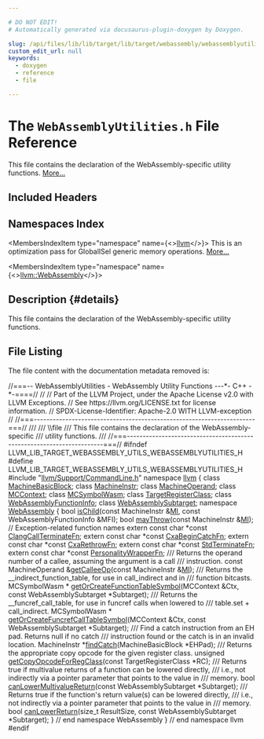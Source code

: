 ```yaml
---

# DO NOT EDIT!
# Automatically generated via docusaurus-plugin-doxygen by Doxygen.

slug: /api/files/lib/lib/target/lib/target/webassembly/webassemblyutilities-h
custom_edit_url: null
keywords:
  - doxygen
  - reference
  - file

---
```





# The `WebAssemblyUtilities.h` File Reference

<DoxygenPage pluginConfig={pluginConfig}>

This file contains the declaration of the WebAssembly-specific utility functions. <a href="#details">More...</a>

## Included Headers

<IncludesList>
<IncludesListItem
  filePath="llvm/Support/CommandLine.h"
  permalink="/docs/api/files/include/include/llvm/include/llvm/support/commandline-h"
  isLocal="true" />
</IncludesList>

## Namespaces Index

<MembersIndex>

<MembersIndexItem
  type="namespace"
  name={<><a href="/docs/api/namespaces/llvm">llvm</a></>}>
This is an optimization pass for GlobalISel generic memory operations. <a href="/docs/api/namespaces/llvm/#details">More...</a>
</MembersIndexItem>

<MembersIndexItem
  type="namespace"
  name={<><a href="/docs/api/namespaces/llvm/webassembly">llvm::WebAssembly</a></>}>
</MembersIndexItem>

</MembersIndex>

## Description {#details}

This file contains the declaration of the WebAssembly-specific utility functions.

## File Listing

The file content with the documentation metadata removed is:

<ProgramListing>

<Link id="l00001" /><CodeLine lineNumber="1"><Highlight kind="comment">//===-- WebAssemblyUtilities - WebAssembly Utility Functions ---&#42;- C++ -&#42;-====//</Highlight><Highlight kind="normal"></Highlight></CodeLine>
<Link id="l00002" /><CodeLine lineNumber="2"><Highlight kind="normal"></Highlight><Highlight kind="comment">//</Highlight><Highlight kind="normal"></Highlight></CodeLine>
<Link id="l00003" /><CodeLine lineNumber="3"><Highlight kind="normal"></Highlight><Highlight kind="comment">// Part of the LLVM Project, under the Apache License v2.0 with LLVM Exceptions.</Highlight><Highlight kind="normal"></Highlight></CodeLine>
<Link id="l00004" /><CodeLine lineNumber="4"><Highlight kind="normal"></Highlight><Highlight kind="comment">// See https://llvm.org/LICENSE.txt for license information.</Highlight><Highlight kind="normal"></Highlight></CodeLine>
<Link id="l00005" /><CodeLine lineNumber="5"><Highlight kind="normal"></Highlight><Highlight kind="comment">// SPDX-License-Identifier: Apache-2.0 WITH LLVM-exception</Highlight><Highlight kind="normal"></Highlight></CodeLine>
<Link id="l00006" /><CodeLine lineNumber="6"><Highlight kind="normal"></Highlight><Highlight kind="comment">//</Highlight><Highlight kind="normal"></Highlight></CodeLine>
<Link id="l00007" /><CodeLine lineNumber="7"><Highlight kind="normal"></Highlight><Highlight kind="comment">//===----------------------------------------------------------------------===//</Highlight><Highlight kind="comment"></Highlight></CodeLine>
<Link id="l00008" /><CodeLine lineNumber="8"><Highlight kind="comment">///</Highlight></CodeLine>
<Link id="l00009" /><CodeLine lineNumber="9"><Highlight kind="comment">/// \\file</Highlight></CodeLine>
<Link id="l00010" /><CodeLine lineNumber="10"><Highlight kind="comment">/// This file contains the declaration of the WebAssembly-specific</Highlight></CodeLine>
<Link id="l00011" /><CodeLine lineNumber="11"><Highlight kind="comment">/// utility functions.</Highlight></CodeLine>
<Link id="l00012" /><CodeLine lineNumber="12"><Highlight kind="comment">///</Highlight><Highlight kind="normal"></Highlight></CodeLine>
<Link id="l00013" /><CodeLine lineNumber="13"><Highlight kind="normal"></Highlight><Highlight kind="comment">//===----------------------------------------------------------------------===//</Highlight><Highlight kind="normal"></Highlight></CodeLine>
<Link id="l00014" /><CodeLine lineNumber="14"><Highlight kind="normal"></Highlight></CodeLine>
<Link id="l00015" /><CodeLine lineNumber="15"><Highlight kind="normal"></Highlight><Highlight kind="preprocessor">#ifndef LLVM&#95;LIB&#95;TARGET&#95;WEBASSEMBLY&#95;UTILS&#95;WEBASSEMBLYUTILITIES&#95;H</Highlight><Highlight kind="normal"></Highlight></CodeLine>
<Link id="l00016" /><CodeLine lineNumber="16"><Highlight kind="normal"></Highlight><Highlight kind="preprocessor">#define LLVM&#95;LIB&#95;TARGET&#95;WEBASSEMBLY&#95;UTILS&#95;WEBASSEMBLYUTILITIES&#95;H</Highlight><Highlight kind="normal"></Highlight></CodeLine>
<Link id="l00017" /><CodeLine lineNumber="17"><Highlight kind="normal"></Highlight></CodeLine>
<Link id="l00018" /><CodeLine lineNumber="18"><Highlight kind="normal"></Highlight><Highlight kind="preprocessor">#include &quot;<a href="/docs/api/files/include/include/llvm/include/llvm/support/commandline-h">llvm/Support/CommandLine.h</a>&quot;</Highlight><Highlight kind="normal"></Highlight></CodeLine>
<Link id="l00019" /><CodeLine lineNumber="19"><Highlight kind="normal"></Highlight></CodeLine>
<Link id="l00020" /><CodeLine lineNumber="20"><Highlight kind="normal"></Highlight><Highlight kind="keyword">namespace </Highlight><Highlight kind="normal"><a href="/docs/api/namespaces/llvm">llvm</a> &#123;</Highlight></CodeLine>
<Link id="l00021" /><CodeLine lineNumber="21"><Highlight kind="normal"></Highlight></CodeLine>
<Link id="l00022" /><CodeLine lineNumber="22"><Highlight kind="normal"></Highlight><Highlight kind="keyword">class </Highlight><Highlight kind="normal"><a href="/docs/api/classes/llvm/machinebasicblock">MachineBasicBlock</a>;</Highlight></CodeLine>
<Link id="l00023" /><CodeLine lineNumber="23"><Highlight kind="normal"></Highlight><Highlight kind="keyword">class </Highlight><Highlight kind="normal"><a href="/docs/api/classes/llvm/machineinstr">MachineInstr</a>;</Highlight></CodeLine>
<Link id="l00024" /><CodeLine lineNumber="24"><Highlight kind="normal"></Highlight><Highlight kind="keyword">class </Highlight><Highlight kind="normal"><a href="/docs/api/classes/llvm/machineoperand">MachineOperand</a>;</Highlight></CodeLine>
<Link id="l00025" /><CodeLine lineNumber="25"><Highlight kind="normal"></Highlight><Highlight kind="keyword">class </Highlight><Highlight kind="normal"><a href="/docs/api/classes/llvm/mccontext">MCContext</a>;</Highlight></CodeLine>
<Link id="l00026" /><CodeLine lineNumber="26"><Highlight kind="normal"></Highlight><Highlight kind="keyword">class </Highlight><Highlight kind="normal"><a href="/docs/api/classes/llvm/mcsymbolwasm">MCSymbolWasm</a>;</Highlight></CodeLine>
<Link id="l00027" /><CodeLine lineNumber="27"><Highlight kind="normal"></Highlight><Highlight kind="keyword">class </Highlight><Highlight kind="normal"><a href="/docs/api/classes/llvm/targetregisterclass">TargetRegisterClass</a>;</Highlight></CodeLine>
<Link id="l00028" /><CodeLine lineNumber="28"><Highlight kind="normal"></Highlight><Highlight kind="keyword">class </Highlight><Highlight kind="normal"><a href="/docs/api/classes/llvm/webassemblyfunctioninfo">WebAssemblyFunctionInfo</a>;</Highlight></CodeLine>
<Link id="l00029" /><CodeLine lineNumber="29"><Highlight kind="normal"></Highlight><Highlight kind="keyword">class </Highlight><Highlight kind="normal"><a href="/docs/api/classes/llvm/webassemblysubtarget">WebAssemblySubtarget</a>;</Highlight></CodeLine>
<Link id="l00030" /><CodeLine lineNumber="30"><Highlight kind="normal"></Highlight></CodeLine>
<Link id="l00031" /><CodeLine lineNumber="31"><Highlight kind="normal"></Highlight><Highlight kind="keyword">namespace </Highlight><Highlight kind="normal"><a href="/docs/api/namespaces/llvm/webassembly">WebAssembly</a> &#123;</Highlight></CodeLine>
<Link id="l00032" /><CodeLine lineNumber="32"><Highlight kind="normal"></Highlight></CodeLine>
<Link id="l00033" /><CodeLine lineNumber="33"><Highlight kind="normal"></Highlight><Highlight kind="keywordtype">bool</Highlight><Highlight kind="normal"> <a href="/docs/api/namespaces/llvm/webassembly/#a1403d0f29e96c05811fe277c8c68eae6">isChild</a>(</Highlight><Highlight kind="keyword">const</Highlight><Highlight kind="normal"> MachineInstr &amp;<a href="/docs/api/files/lib/lib/codegen/lib/codegen/globalisel/irtranslator-cpp/#abe44dfdea65b4f7e11e0a608ab708b76">MI</a>, </Highlight><Highlight kind="keyword">const</Highlight><Highlight kind="normal"> WebAssemblyFunctionInfo &amp;MFI);</Highlight></CodeLine>
<Link id="l00034" /><CodeLine lineNumber="34"><Highlight kind="normal"></Highlight><Highlight kind="keywordtype">bool</Highlight><Highlight kind="normal"> <a href="/docs/api/namespaces/llvm/webassembly/#ab6548436b77ac06129373db3d8e3dece">mayThrow</a>(</Highlight><Highlight kind="keyword">const</Highlight><Highlight kind="normal"> MachineInstr &amp;<a href="/docs/api/files/lib/lib/codegen/lib/codegen/globalisel/irtranslator-cpp/#abe44dfdea65b4f7e11e0a608ab708b76">MI</a>);</Highlight></CodeLine>
<Link id="l00035" /><CodeLine lineNumber="35"><Highlight kind="normal"></Highlight></CodeLine>
<Link id="l00036" /><CodeLine lineNumber="36"><Highlight kind="normal"></Highlight><Highlight kind="comment">// Exception-related function names</Highlight><Highlight kind="normal"></Highlight></CodeLine>
<Link id="l00037" /><CodeLine lineNumber="37"><Highlight kind="normal"></Highlight><Highlight kind="keyword">extern</Highlight><Highlight kind="normal"> </Highlight><Highlight kind="keyword">const</Highlight><Highlight kind="normal"> </Highlight><Highlight kind="keywordtype">char</Highlight><Highlight kind="normal"> &#42;</Highlight><Highlight kind="keyword">const</Highlight><Highlight kind="normal"> <a href="/docs/api/namespaces/llvm/webassembly/#a9b8421ef1abb7fb4c5c61d8954924c35">ClangCallTerminateFn</a>;</Highlight></CodeLine>
<Link id="l00038" /><CodeLine lineNumber="38"><Highlight kind="normal"></Highlight><Highlight kind="keyword">extern</Highlight><Highlight kind="normal"> </Highlight><Highlight kind="keyword">const</Highlight><Highlight kind="normal"> </Highlight><Highlight kind="keywordtype">char</Highlight><Highlight kind="normal"> &#42;</Highlight><Highlight kind="keyword">const</Highlight><Highlight kind="normal"> <a href="/docs/api/namespaces/llvm/webassembly/#a05fda0e278d12242b0e6026ec6b23643">CxaBeginCatchFn</a>;</Highlight></CodeLine>
<Link id="l00039" /><CodeLine lineNumber="39"><Highlight kind="normal"></Highlight><Highlight kind="keyword">extern</Highlight><Highlight kind="normal"> </Highlight><Highlight kind="keyword">const</Highlight><Highlight kind="normal"> </Highlight><Highlight kind="keywordtype">char</Highlight><Highlight kind="normal"> &#42;</Highlight><Highlight kind="keyword">const</Highlight><Highlight kind="normal"> <a href="/docs/api/namespaces/llvm/webassembly/#a26e7caa6d9b0e8793080c9af8f8a3441">CxaRethrowFn</a>;</Highlight></CodeLine>
<Link id="l00040" /><CodeLine lineNumber="40"><Highlight kind="normal"></Highlight><Highlight kind="keyword">extern</Highlight><Highlight kind="normal"> </Highlight><Highlight kind="keyword">const</Highlight><Highlight kind="normal"> </Highlight><Highlight kind="keywordtype">char</Highlight><Highlight kind="normal"> &#42;</Highlight><Highlight kind="keyword">const</Highlight><Highlight kind="normal"> <a href="/docs/api/namespaces/llvm/webassembly/#a01758e2eef813342e32cce438ce1af58">StdTerminateFn</a>;</Highlight></CodeLine>
<Link id="l00041" /><CodeLine lineNumber="41"><Highlight kind="normal"></Highlight><Highlight kind="keyword">extern</Highlight><Highlight kind="normal"> </Highlight><Highlight kind="keyword">const</Highlight><Highlight kind="normal"> </Highlight><Highlight kind="keywordtype">char</Highlight><Highlight kind="normal"> &#42;</Highlight><Highlight kind="keyword">const</Highlight><Highlight kind="normal"> <a href="/docs/api/namespaces/llvm/webassembly/#a905f7fa7e3adde06b01c794635b5c8a5">PersonalityWrapperFn</a>;</Highlight></CodeLine>
<Link id="l00042" /><CodeLine lineNumber="42"><Highlight kind="normal"></Highlight><Highlight kind="comment"></Highlight></CodeLine>
<Link id="l00043" /><CodeLine lineNumber="43"><Highlight kind="comment">/// Returns the operand number of a callee, assuming the argument is a call</Highlight></CodeLine>
<Link id="l00044" /><CodeLine lineNumber="44"><Highlight kind="comment">/// instruction.</Highlight><Highlight kind="normal"></Highlight></CodeLine>
<Link id="l00045" /><CodeLine lineNumber="45"><Highlight kind="normal"></Highlight><Highlight kind="keyword">const</Highlight><Highlight kind="normal"> MachineOperand &amp;<a href="/docs/api/namespaces/llvm/webassembly/#a59640be12351dbd3b6a2914e5ab386a7">getCalleeOp</a>(</Highlight><Highlight kind="keyword">const</Highlight><Highlight kind="normal"> MachineInstr &amp;<a href="/docs/api/files/lib/lib/codegen/lib/codegen/globalisel/irtranslator-cpp/#abe44dfdea65b4f7e11e0a608ab708b76">MI</a>);</Highlight></CodeLine>
<Link id="l00046" /><CodeLine lineNumber="46"><Highlight kind="normal"></Highlight><Highlight kind="comment"></Highlight></CodeLine>
<Link id="l00047" /><CodeLine lineNumber="47"><Highlight kind="comment">/// Returns the &#95;&#95;indirect&#95;function&#95;table, for use in call&#95;indirect and in</Highlight></CodeLine>
<Link id="l00048" /><CodeLine lineNumber="48"><Highlight kind="comment">/// function bitcasts.</Highlight><Highlight kind="normal"></Highlight></CodeLine>
<Link id="l00049" /><CodeLine lineNumber="49"><Highlight kind="normal">MCSymbolWasm &#42;</Highlight></CodeLine>
<Link id="l00050" /><CodeLine lineNumber="50"><Highlight kind="normal"><a href="/docs/api/namespaces/llvm/webassembly/#a33df8ca13cb8bb9e37d1f43b202aef7f">getOrCreateFunctionTableSymbol</a>(MCContext &amp;Ctx,</Highlight></CodeLine>
<Link id="l00051" /><CodeLine lineNumber="51"><Highlight kind="normal">                               </Highlight><Highlight kind="keyword">const</Highlight><Highlight kind="normal"> WebAssemblySubtarget &#42;Subtarget);</Highlight></CodeLine>
<Link id="l00052" /><CodeLine lineNumber="52"><Highlight kind="normal"></Highlight><Highlight kind="comment"></Highlight></CodeLine>
<Link id="l00053" /><CodeLine lineNumber="53"><Highlight kind="comment">/// Returns the &#95;&#95;funcref&#95;call&#95;table, for use in funcref calls when lowered to</Highlight></CodeLine>
<Link id="l00054" /><CodeLine lineNumber="54"><Highlight kind="comment">/// table.set + call&#95;indirect.</Highlight><Highlight kind="normal"></Highlight></CodeLine>
<Link id="l00055" /><CodeLine lineNumber="55"><Highlight kind="normal">MCSymbolWasm &#42;</Highlight></CodeLine>
<Link id="l00056" /><CodeLine lineNumber="56"><Highlight kind="normal"><a href="/docs/api/namespaces/llvm/webassembly/#a7258bffac41959b91226f473086e93a2">getOrCreateFuncrefCallTableSymbol</a>(MCContext &amp;Ctx,</Highlight></CodeLine>
<Link id="l00057" /><CodeLine lineNumber="57"><Highlight kind="normal">                                  </Highlight><Highlight kind="keyword">const</Highlight><Highlight kind="normal"> WebAssemblySubtarget &#42;Subtarget);</Highlight></CodeLine>
<Link id="l00058" /><CodeLine lineNumber="58"><Highlight kind="normal"></Highlight><Highlight kind="comment"></Highlight></CodeLine>
<Link id="l00059" /><CodeLine lineNumber="59"><Highlight kind="comment">/// Find a catch instruction from an EH pad. Returns null if no catch</Highlight></CodeLine>
<Link id="l00060" /><CodeLine lineNumber="60"><Highlight kind="comment">/// instruction found or the catch is in an invalid location.</Highlight><Highlight kind="normal"></Highlight></CodeLine>
<Link id="l00061" /><CodeLine lineNumber="61"><Highlight kind="normal">MachineInstr &#42;<a href="/docs/api/namespaces/llvm/webassembly/#a6cc6351696a872f05cdf540a663d584c">findCatch</a>(MachineBasicBlock &#42;EHPad);</Highlight></CodeLine>
<Link id="l00062" /><CodeLine lineNumber="62"><Highlight kind="normal"></Highlight><Highlight kind="comment"></Highlight></CodeLine>
<Link id="l00063" /><CodeLine lineNumber="63"><Highlight kind="comment">/// Returns the appropriate copy opcode for the given register class.</Highlight><Highlight kind="normal"></Highlight></CodeLine>
<Link id="l00064" /><CodeLine lineNumber="64"><Highlight kind="normal"></Highlight><Highlight kind="keywordtype">unsigned</Highlight><Highlight kind="normal"> <a href="/docs/api/namespaces/llvm/webassembly/#a401b0a43069b4766865e9e83de7deb16">getCopyOpcodeForRegClass</a>(</Highlight><Highlight kind="keyword">const</Highlight><Highlight kind="normal"> TargetRegisterClass &#42;RC);</Highlight></CodeLine>
<Link id="l00065" /><CodeLine lineNumber="65"><Highlight kind="normal"></Highlight><Highlight kind="comment"></Highlight></CodeLine>
<Link id="l00066" /><CodeLine lineNumber="66"><Highlight kind="comment">/// Returns true if multivalue returns of a function can be lowered directly,</Highlight></CodeLine>
<Link id="l00067" /><CodeLine lineNumber="67"><Highlight kind="comment">/// i.e., not indirectly via a pointer parameter that points to the value in</Highlight></CodeLine>
<Link id="l00068" /><CodeLine lineNumber="68"><Highlight kind="comment">/// memory.</Highlight><Highlight kind="normal"></Highlight></CodeLine>
<Link id="l00069" /><CodeLine lineNumber="69"><Highlight kind="normal"></Highlight><Highlight kind="keywordtype">bool</Highlight><Highlight kind="normal"> <a href="/docs/api/namespaces/llvm/webassembly/#a227338989166dc1f17719c1e241e9376">canLowerMultivalueReturn</a>(</Highlight><Highlight kind="keyword">const</Highlight><Highlight kind="normal"> WebAssemblySubtarget &#42;Subtarget);</Highlight></CodeLine>
<Link id="l00070" /><CodeLine lineNumber="70"><Highlight kind="normal"></Highlight><Highlight kind="comment"></Highlight></CodeLine>
<Link id="l00071" /><CodeLine lineNumber="71"><Highlight kind="comment">/// Returns true if the function&#39;s return value(s) can be lowered directly,</Highlight></CodeLine>
<Link id="l00072" /><CodeLine lineNumber="72"><Highlight kind="comment">/// i.e., not indirectly via a pointer parameter that points to the value in</Highlight></CodeLine>
<Link id="l00073" /><CodeLine lineNumber="73"><Highlight kind="comment">/// memory.</Highlight><Highlight kind="normal"></Highlight></CodeLine>
<Link id="l00074" /><CodeLine lineNumber="74"><Highlight kind="normal"></Highlight><Highlight kind="keywordtype">bool</Highlight><Highlight kind="normal"> <a href="/docs/api/namespaces/llvm/webassembly/#a9608d0a61030f1d1159ebdac22ba6ddc">canLowerReturn</a>(</Highlight><Highlight kind="keywordtype">size&#95;t</Highlight><Highlight kind="normal"> ResultSize, </Highlight><Highlight kind="keyword">const</Highlight><Highlight kind="normal"> WebAssemblySubtarget &#42;Subtarget);</Highlight></CodeLine>
<Link id="l00075" /><CodeLine lineNumber="75"><Highlight kind="normal"></Highlight></CodeLine>
<Link id="l00076" /><CodeLine lineNumber="76"><Highlight kind="normal">&#125; </Highlight><Highlight kind="comment">// end namespace WebAssembly</Highlight><Highlight kind="normal"></Highlight></CodeLine>
<Link id="l00077" /><CodeLine lineNumber="77"><Highlight kind="normal"></Highlight></CodeLine>
<Link id="l00078" /><CodeLine lineNumber="78"><Highlight kind="normal">&#125; </Highlight><Highlight kind="comment">// end namespace llvm</Highlight><Highlight kind="normal"></Highlight></CodeLine>
<Link id="l00079" /><CodeLine lineNumber="79"><Highlight kind="normal"></Highlight></CodeLine>
<Link id="l00080" /><CodeLine lineNumber="80"><Highlight kind="normal"></Highlight><Highlight kind="preprocessor">#endif</Highlight></CodeLine>

</ProgramListing>


</DoxygenPage>
